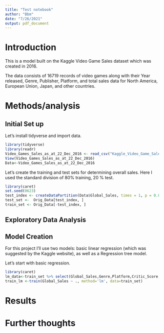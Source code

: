 ```yaml
---
title: "Test notebook"
author: "Bbm"
date: "7/26/2021"
output: pdf_document
---
```


# **Introduction**
This is a model built on the Kaggle Video Game Sales dataset which was created in 2016. 

The data consists of 16719 records of video games along with their Year released, Genre, Publisher, Platform, and total sales data for North America, European Union, Japan, and other countries. 

# **Methods/analysis**

## Initial Set up

Let's install tidyverse and import data.

```r
library(tidyverse)
library(readr)
Video_Games_Sales_as_at_22_Dec_2016 <- read_csv("Kaggle_Video_Game_Sales_Data/Video_Games_Sales_as_at_22_Dec_2016.csv")
View(Video_Games_Sales_as_at_22_Dec_2016)
Data<-Video_Games_Sales_as_at_22_Dec_2016
```

Let's create the training and test sets for determining overall sales. Here I used the standard division of 80% training, 20 % test.

```r
library(caret)
set.seed(0623)
test_index <- createDataPartition(Data$Global_Sales, times = 1, p = 0.8, list = FALSE)
test_set <-  Orig_Data[test_index, ] 
train_set <- Orig_Data[-test_index, ]
```

## Exploratory Data Analysis

## Model Creation

For this project I'll use two models: basic linear regression (which was suggested by the Kaggle website), as well as a Regression tree model.

Let's start with basic regression. 

```r
library(caret)
lm_data<-train_set %>% select(Global_Sales,Genre,Platform,Critic_Score,Critic_Count,User_Count,User_Count) %>% 
train_lm <-train(Global_Sales ~ ., method='lm', data=train_set)
```

# Results

# Further thoughts
